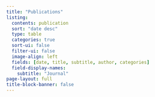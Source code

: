 ```yaml
---
title: "Publications"
listing:
  contents: publication
  sort: "date desc"
  type: table
  categories: true
  sort-ui: false
  filter-ui: false
  image-align: left
  fields: [date, title, subtitle, author, categories]
  field-display-names: 
    subtitle: "Journal"
page-layout: full
title-block-banner: false
---
```

